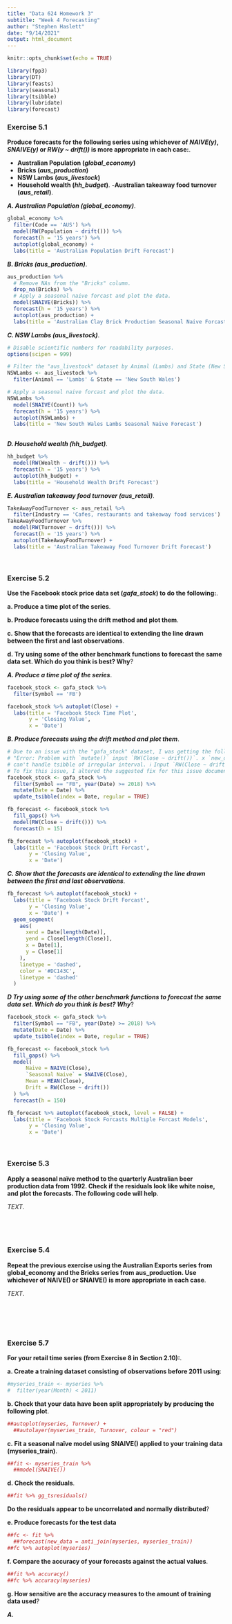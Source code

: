 ```yaml
---
title: "Data 624 Homework 3"
subtitle: "Week 4 Forecasting"
author: "Stephen Haslett"
date: "9/14/2021"
output: html_document
---
```


```r
knitr::opts_chunk$set(echo = TRUE)

library(fpp3)
library(DT)
library(feasts)
library(seasonal)
library(tsibble)
library(lubridate)
library(forecast)
```

### Exercise 5.1
**Produce forecasts for the following series using whichever of _NAIVE(y)_, _SNAIVE(y)_ or _RW(y ~ drift())_ is more appropriate in each case:**.

- **Australian Population (_global_economy_)**
- **Bricks (_aus_production_)**
- **NSW Lambs (_aus_livestock_)**
- **Household wealth (_hh_budget_)**.
-**Australian takeaway food turnover (_aus_retail_)**.


**_A. Australian Population (global_economy)_**.


```r
global_economy %>%
  filter(Code == 'AUS') %>% 
  model(RW(Population ~ drift())) %>% 
  forecast(h = '15 years') %>% 
  autoplot(global_economy) +
  labs(title = 'Australian Population Drift Forecast')
```


**_B. Bricks (aus_production)_**.


```r
aus_production %>% 
  # Remove NAs from the "Bricks" column.
  drop_na(Bricks) %>%
  # Apply a seasonal naive forcast and plot the data.
  model(SNAIVE(Bricks)) %>% 
  forecast(h = '15 years') %>% 
  autoplot(aus_production) +
  labs(title = 'Australian Clay Brick Production Seasonal Naive Forcast')
```

**_C. NSW Lambs (aus_livestock)_**.


```r
# Disable scientific numbers for readability purposes.
options(scipen = 999)

# Filter the "aus_livestock" dataset by Animal (Lambs) and State (New South Wales).
NSWLambs <- aus_livestock %>% 
  filter(Animal == 'Lambs' & State == 'New South Wales')

# Apply a seasonal naive forcast and plot the data.
NSWLambs %>%
  model(SNAIVE(Count)) %>% 
  forecast(h = '15 years') %>% 
  autoplot(NSWLambs) +
  labs(title = 'New South Wales Lambs Seasonal Naive Forecast')
  
```

**_D. Household wealth (hh_budget)_**.


```r
hh_budget %>%
  model(RW(Wealth ~ drift())) %>% 
  forecast(h = '15 years') %>% 
  autoplot(hh_budget) +
  labs(title = 'Household Wealth Drift Forecast')
```

**_E. Australian takeaway food turnover (aus_retail)_**.


```r
TakeAwayFoodTurnover <- aus_retail %>%
  filter(Industry == 'Cafes, restaurants and takeaway food services')
TakeAwayFoodTurnover %>%
  model(RW(Turnover ~ drift())) %>% 
  forecast(h = '15 years') %>% 
  autoplot(TakeAwayFoodTurnover) +
  labs(title = 'Australian Takeaway Food Turnover Drift Forecast')
```


\ 

### Exercise 5.2
**Use the Facebook stock price data set (_gafa_stock_) to do the following:**.

**a. Produce a time plot of the series**.

**b. Produce forecasts using the drift method and plot them**.

**c. Show that the forecasts are identical to extending the line drawn between the first and last observations**.

**d. Try using some of the other benchmark functions to forecast the same data set. Which do you think is best? Why**?


**_A. Produce a time plot of the series_**.

```r
facebook_stock <- gafa_stock %>% 
  filter(Symbol == 'FB')

facebook_stock %>% autoplot(Close) +
  labs(title = 'Facebook Stock Time Plot',
       y = 'Closing Value',
       x = 'Date')
```


**_B. Produce forecasts using the drift method and plot them_**.
```r
# Due to an issue with the "gafa_stock" dataset, I was getting the following error -
# "Error: Problem with `mutate()` input `RW(Close ~ drift())`. x `new_data.tbl_ts(.data, round(n))`
# can't handle tsibble of irregular interval. ℹ Input `RW(Close ~ drift())` is `(function (object, ...)".
# To fix this issue, I altered the suggested fix for this issue documented here - https://github.com/tidyverts/tsibbledata/issues/8. 
facebook_stock <- gafa_stock %>%
  filter(Symbol == "FB", year(Date) >= 2018) %>%
  mutate(Date = Date) %>%
  update_tsibble(index = Date, regular = TRUE)

fb_forecast <- facebook_stock %>%
  fill_gaps() %>% 
  model(RW(Close ~ drift())) %>%
  forecast(h = 15)

fb_forecast %>% autoplot(facebook_stock) +
  labs(title = 'Facebook Stock Drift Forcast',
       y = 'Closing Value',
       x = 'Date')
```


**_C. Show that the forecasts are identical to extending the line drawn between the first and last observations_**.
```r
fb_forecast %>% autoplot(facebook_stock) +
  labs(title = 'Facebook Stock Drift Forcast',
       y = 'Closing Value',
       x = 'Date') +
  geom_segment(
    aes(
      xend = Date[length(Date)],
      yend = Close[length(Close)],
      x = Date[1],
      y = Close[1]
    ),
    linetype = 'dashed',
    color = '#DC143C',
    linetype = 'dashed'
  )
```


**_D Try using some of the other benchmark functions to forecast the same data set. Which do you think is best? Why_**?
```r
facebook_stock <- gafa_stock %>%
  filter(Symbol == "FB", year(Date) >= 2018) %>%
  mutate(Date = Date) %>%
  update_tsibble(index = Date, regular = TRUE)

fb_forecast <- facebook_stock %>%
  fill_gaps() %>% 
  model(
      Naive = NAIVE(Close),
      `Seasonal Naive` = SNAIVE(Close),
      Mean = MEAN(Close),
      Drift = RW(Close ~ drift())
  ) %>%
  forecast(h = 150)

fb_forecast %>% autoplot(facebook_stock, level = FALSE) +
  labs(title = 'Facebook Stock Forcasts Multiple Forcast Models',
       y = 'Closing Value',
       x = 'Date')
```

\ 

### Exercise 5.3
**Apply a seasonal naïve method to the quarterly Australian beer production data from 1992. Check if the residuals look like white noise, and plot the forecasts. The following code will help**.

_TEXT_.

```r
```


```r
```



\ 

### Exercise 5.4
**Repeat the previous exercise using the Australian Exports series from global_economy and the Bricks series from aus_production. Use whichever of NAIVE() or SNAIVE() is more appropriate in each case**.

_TEXT_.

```r

```

```r

```


```r

```

\ 

### Exercise 5.7
**For your retail time series (from Exercise 8 in Section 2.10):**.

**a. Create a training dataset consisting of observations before 2011 using**:

```r
#myseries_train <- myseries %>%
#  filter(year(Month) < 2011)
```

**b. Check that your data have been split appropriately by producing the following plot**.

```r
##autoplot(myseries, Turnover) +
  ##autolayer(myseries_train, Turnover, colour = "red")
```

**c. Fit a seasonal naïve model using SNAIVE() applied to your training data (myseries_train)**.

```r
##fit <- myseries_train %>%
  ##model(SNAIVE())
```

**d. Check the residuals**.

```r
##fit %>% gg_tsresiduals()
```
  **Do the residuals appear to be uncorrelated and normally distributed**?

**e. Produce forecasts for the test data**

```r
##fc <- fit %>%
  ##forecast(new_data = anti_join(myseries, myseries_train))
##fc %>% autoplot(myseries)

```

**f. Compare the accuracy of your forecasts against the actual values**.

```r
##fit %>% accuracy()
##fc %>% accuracy(myseries)
```

**g. How sensitive are the accuracy measures to the amount of training data used**?


**_A._**

```r

```


```r

```


```r

```

\ 



